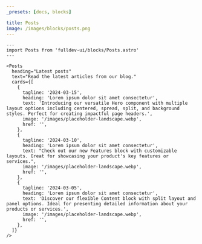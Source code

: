 ```yaml
---
_presets: [docs, blocks]

title: Posts
image: /images/blocks/posts.png
---
```


```astro live
---
import Posts from 'fulldev-ui/blocks/Posts.astro'
---

<Posts
  heading="Latest posts"
  text="Read the latest articles from our blog."
  cards={[
    {
      tagline: '2024-03-15',
      heading: 'Lorem ipsum dolor sit amet consectetur',
      text: 'Introducing our versatile Hero component with multiple layout options including centered, spread, split, and background styles. Perfect for creating impactful page headers.',
      image: '/images/placeholder-landscape.webp',
      href: '',
    },
    {
      tagline: '2024-03-10',
      heading: 'Lorem ipsum dolor sit amet consectetur',
      text: "Check out our new Features block with customizable layouts. Great for showcasing your product's key features or services.",
      image: '/images/placeholder-landscape.webp',
      href: '',
    },
    {
      tagline: '2024-03-05',
      heading: 'Lorem ipsum dolor sit amet consectetur',
      text: 'Discover our flexible Content block with split layout and panel options. Ideal for presenting detailed information about your products or services.',
      image: '/images/placeholder-landscape.webp',
      href: '',
    },
  ]}
/>
```
